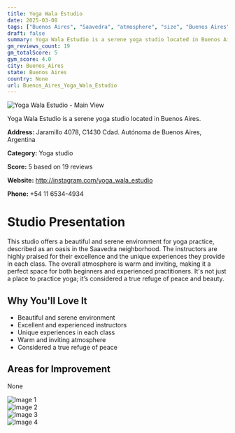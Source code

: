 ```yaml
---
title: Yoga Wala Estudio
date: 2025-03-08
tags: ["Buenos Aires", "Saavedra", "atmosphere", "size", "Buenos Aires"]  
draft: false
summary: Yoga Wala Estudio is a serene yoga studio located in Buenos Aires.
gm_reviews_count: 19
gm_totalScore: 5
gym_score: 4.0
city: Buenos_Aires
state: Buenos Aires
country: None
url: Buenos_Aires_Yoga_Wala_Estudio
---
```


<div className="aspect-[16/9] relative my-8">
  <img 
    src="https://lh5.googleusercontent.com/p/AF1QipOJp1C5hLvjXjAWfCI5h5q_gQ5qVGWkICIl3sKu=w1920-h1080-k-no"
    alt="Yoga Wala Estudio - Main View"
    className="object-cover absolute inset-0 w-full h-full rounded-lg"
  />
</div>

Yoga Wala Estudio is a serene yoga studio located in Buenos Aires.

**Address:** Jaramillo 4078, C1430 Cdad. Autónoma de Buenos Aires, Argentina

**Category:** Yoga studio

**Score:** 5 based on 19 reviews

**Website:** http://instagram.com/yoga_wala_estudio

**Phone:** +54 11 6534-4934

# Studio Presentation

This studio offers a beautiful and serene environment for yoga practice, described as an oasis in the Saavedra neighborhood. The instructors are highly praised for their excellence and the unique experiences they provide in each class. The overall atmosphere is warm and inviting, making it a perfect space for both beginners and experienced practitioners. It's not just a place to practice yoga; it’s considered a true refuge of peace and beauty.

## Why You'll Love It

- Beautiful and serene environment
- Excellent and experienced instructors
- Unique experiences in each class
- Warm and inviting atmosphere
- Considered a true refuge of peace

## Areas for Improvement

None

<div className="grid grid-cols-1 xl:grid-cols-2 gap-4 my-8">
<div className="aspect-[4/3] relative"><img src="https://lh5.googleusercontent.com/p/AF1QipPAIFiLhhbNmRn4betRks54GZJDgNCYpd79mj0K=w1920-h1080-k-no" alt="Image 1" className="object-cover absolute inset-0 w-full h-full rounded-lg" /></div>
<div className="aspect-[4/3] relative"><img src="https://lh5.googleusercontent.com/p/AF1QipPrc_8dT44Jx-uYOR6hXzsYi4ceJeY2hmq_728X=w1920-h1080-k-no" alt="Image 2" className="object-cover absolute inset-0 w-full h-full rounded-lg" /></div>
<div className="aspect-[4/3] relative"><img src="https://lh5.googleusercontent.com/p/AF1QipN2NQcrZHp68-HQJzfNr1RFxJmcbbIYIpqnWCeQ=w1920-h1080-k-no" alt="Image 3" className="object-cover absolute inset-0 w-full h-full rounded-lg" /></div>
<div className="aspect-[4/3] relative"><img src="https://lh5.googleusercontent.com/p/AF1QipPi-xu7vVwoYWyOig8wg-pGs-YV0Yw4RoRJhQi5=w1920-h1080-k-no" alt="Image 4" className="object-cover absolute inset-0 w-full h-full rounded-lg" /></div>
</div>